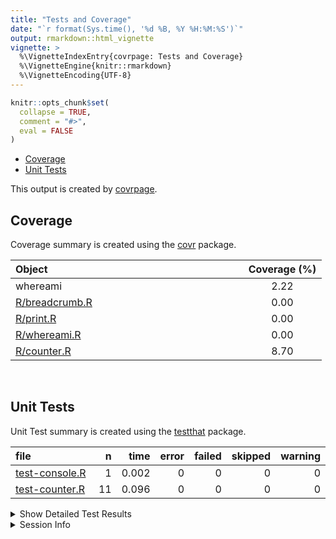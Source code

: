 ```yaml
---
title: "Tests and Coverage"
date: "`r format(Sys.time(), '%d %B, %Y %H:%M:%S')`"
output: rmarkdown::html_vignette
vignette: >
  %\VignetteIndexEntry{covrpage: Tests and Coverage}
  %\VignetteEngine{knitr::rmarkdown}
  %\VignetteEncoding{UTF-8}
---
```

  
```r
knitr::opts_chunk$set(
  collapse = TRUE,
  comment = "#>",
  eval = FALSE
)
```

<!--- Placeholder for tests/README.md Do Not Edit--->
  - [Coverage](#coverage)
  - [Unit Tests](#unit-tests)

This output is created by
[covrpage](https://github.com/metrumresearchgroup/covrpage).

## Coverage

Coverage summary is created using the
[covr](https://github.com/r-lib/covr) package.

| Object                              | Coverage (%) |
| :---------------------------------- | :----------: |
| whereami                            |     2.22     |
| [R/breadcrumb.R](https://github.com/yonicd/whereami/tree/tests/R/breadcrumb.R) |     0.00     |
| [R/print.R](https://github.com/yonicd/whereami/tree/tests/R/print.R)           |     0.00     |
| [R/whereami.R](https://github.com/yonicd/whereami/tree/tests/R/whereami.R)     |     0.00     |
| [R/counter.R](https://github.com/yonicd/whereami/tree/tests/R/counter.R)       |     8.70     |

<br>

## Unit Tests

Unit Test summary is created using the
[testthat](https://github.com/r-lib/testthat)
package.

| file                                      |  n |  time | error | failed | skipped | warning |
| :---------------------------------------- | -: | ----: | ----: | -----: | ------: | ------: |
| [test-console.R](https://github.com/yonicd/whereami/tree/tests/tests/testthat/test-console.R) |  1 | 0.002 |     0 |      0 |       0 |       0 |
| [test-counter.R](https://github.com/yonicd/whereami/tree/tests/tests/testthat/test-counter.R) | 11 | 0.096 |     0 |      0 |       0 |       0 |

<details closed>

<summary> Show Detailed Test Results
</summary>

| file                                          | context               | test                                    | status | n |  time |
| :-------------------------------------------- | :-------------------- | :-------------------------------------- | :----- | -: | ----: |
| [test-console.R](https://github.com/yonicd/whereami/tree/tests/tests/testthat/test-console.R#L9)  | console functionality | counter calls: basic                    | PASS   | 1 | 0.002 |
| [test-counter.R](https://github.com/yonicd/whereami/tree/tests/tests/testthat/test-counter.R#L7)  | counter functionality | counter flow: no counter exists         | PASS   | 1 | 0.001 |
| [test-counter.R](https://github.com/yonicd/whereami/tree/tests/tests/testthat/test-counter.R#L13) | counter functionality | counter flow: initial                   | PASS   | 1 | 0.044 |
| [test-counter.R](https://github.com/yonicd/whereami/tree/tests/tests/testthat/test-counter.R#L17) | counter functionality | counter flow: check counter was created | PASS   | 1 | 0.001 |
| [test-counter.R](https://github.com/yonicd/whereami/tree/tests/tests/testthat/test-counter.R#L21) | counter functionality | counter flow: counter name              | PASS   | 1 | 0.002 |
| [test-counter.R](https://github.com/yonicd/whereami/tree/tests/tests/testthat/test-counter.R#L25) | counter functionality | counter flow: counter bump              | PASS   | 1 | 0.023 |
| [test-counter.R](https://github.com/yonicd/whereami/tree/tests/tests/testthat/test-counter.R#L29) | counter functionality | counter flow: counter state             | PASS   | 1 | 0.003 |
| [test-counter.R](https://github.com/yonicd/whereami/tree/tests/tests/testthat/test-counter.R#L33) | counter functionality | counter flow: cat\_whereami             | PASS   | 1 | 0.018 |
| [test-counter.R](https://github.com/yonicd/whereami/tree/tests/tests/testthat/test-counter.R#L37) | counter functionality | counter flow: multiple counter states   | PASS   | 1 | 0.001 |
| [test-counter.R](https://github.com/yonicd/whereami/tree/tests/tests/testthat/test-counter.R#L41) | counter functionality | counter flow: multiple counter names    | PASS   | 1 | 0.001 |
| [test-counter.R](https://github.com/yonicd/whereami/tree/tests/tests/testthat/test-counter.R#L46) | counter functionality | counter flow: reset item                | PASS   | 1 | 0.001 |
| [test-counter.R](https://github.com/yonicd/whereami/tree/tests/tests/testthat/test-counter.R#L51) | counter functionality | counter flow: reset all                 | PASS   | 1 | 0.001 |

</details>

<details>

<summary> Session Info </summary>

| Field    | Value                               |
| :------- | :---------------------------------- |
| Version  | R version 3.5.1 (2018-07-02)        |
| Platform | x86\_64-apple-darwin15.6.0 (64-bit) |
| Running  | macOS 10.14.4                       |
| Language | en\_US                              |
| Timezone | America/New\_York                   |

| Package  | Version |
| :------- | :------ |
| testthat | 2.0.1   |
| covr     | 3.2.1   |
| covrpage | 0.0.70  |

</details>

<!--- Final Status : pass --->
